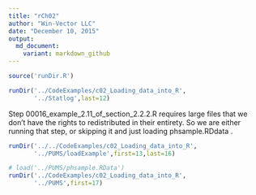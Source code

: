 ```yaml
---
title: "rCh02"
author: "Win-Vector LLC"
date: "December 10, 2015"
output:
  md_document:
    variant: markdown_github
---
```


```r
source('runDir.R')
```

```r
runDir('../CodeExamples/c02_Loading_data_into_R',
       '../Statlog',last=12)
```

Step 00016_example_2.11_of_section_2.2.2.R requires large files that we don't have the rights to redistributed in their entirety.  So we are either running that step, or skipping it
and just loading phsample.RDdata .

```r
runDir('../../CodeExamples/c02_Loading_data_into_R',
       '../PUMS/loadExample',first=13,last=16)
```

```r
# load('../PUMS/phsample.RData')
runDir('../CodeExamples/c02_Loading_data_into_R',
       '../PUMS',first=17)
```

